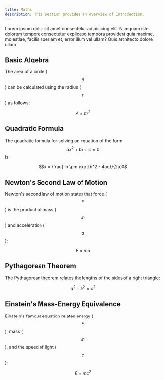 ```yaml
---
title: Maths
description: This section provides an overview of Introduction.
---
```


Lorem ipsum dolor sit amet consectetur adipisicing elit. Numquam iste dolorum tempore consectetur explicabo tempora provident quia maxime, molestiae, facilis aperiam et, error illum vel ullam? Quis architecto dolore ullam

## Basic Algebra

The area of a circle ($$A$$) can be calculated using the radius ($$r$$) as follows:

```math
A = \pi r^2
```


## Quadratic Formula

The quadratic formula for solving an equation of the form $$ax^2 + bx + c = 0$$ is:

```math
x = \frac{-b \pm \sqrt{b^2 - 4ac}}{2a}
```

## Newton's Second Law of Motion

Newton's second law of motion states that force ($$F$$) is the product of mass ($$m$$) and acceleration ($$a$$):

```math
F = ma
```

## Pythagorean Theorem

The Pythagorean theorem relates the lengths of the sides of a right triangle:

```math
a^2 + b^2 = c^2
```

## Einstein's Mass-Energy Equivalence

Einstein's famous equation relates energy ($$E$$), mass ($$m$$), and the speed of light ($$c$$):

```math
E = mc^2
```